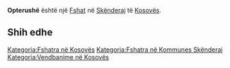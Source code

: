 {{Fshat në Kosovës
 | Emri                = Opterushë
| sqi_N_name = Opterushë
| sqi_N_FULL_NAME_RO = Opterushë
| sqi_N_FULL_NAME_ND_RO = Opterushe
| sqi_N_SORT_NAME_RG = OPTERUSHE
| sqi_N_FULL_NAME_RG = Opterushë
| sqi_N_FULL_NAME_ND_RG = Opterushe
| sqi_V_name = Opterusha
| sqi_V_FULL_NAME_RO = Opterusha
| sqi_V_FULL_NAME_ND_RO = Opterusha
| sqi_V_SORT_NAME_RG = OPTERUSHA
| sqi_V_FULL_NAME_RG = Opterusha
| sqi_V_FULL_NAME_ND_RG = Opterusha
| srp_N_name = Opteruša
| srp_N_FULL_NAME_RO = Opteruša
| srp_N_FULL_NAME_ND_RO = Opterusa
| srp_N_SORT_NAME_RG = OPTERUSA
| srp_N_FULL_NAME_RG = Opteruša
| srp_N_FULL_NAME_ND_RG = Opterusa
| srp_NS_name = Оптеруша
| srp_NS_FULL_NAME_RO = Оптеруша
| srp_NS_FULL_NAME_ND_RO = Оптеруша
| srp_NS_SORT_NAME_RG = ОПТЕРУША
| srp_NS_FULL_NAME_RG = Оптеруша
| srp_NS_FULL_NAME_ND_RG = Оптеруша

 | Emri (Rasa dhanore) = 
 | Figura              = 
 | Shteti              = Kosovo
 | Komuna              = Skënderaj
 | Kodi postar         = 
 | Sipërfaqja          = 

 | Popullsia           = 

 | Regj. i popullsisë  = 
 | Dend. e popullsisë  = 
 | Faqja zyrtare       = 
 <!--- Koordinatat ----> 
 | Gjerësia            = 42.371667
 | Gjatësia            = 20.715556
 | Lartësia            = 
}}
'''Opterushë''' është një [[Fshat]] në [[Skënderaj]] të [[Kosovës]].

<!-- == Gjeografia == -->
<!-- == Historia == -->
<!-- == Demografia == -->
== Shih edhe ==
{{Komuna Skënderaj}}
{{Kosovo-Administrata-Cung}}

[[Kategoria:Fshatra në Kosovës]]
[[Kategoria:Fshatra në Kommunes Skënderaj]]
[[Kategoria:Vendbanime në Kosovës]]